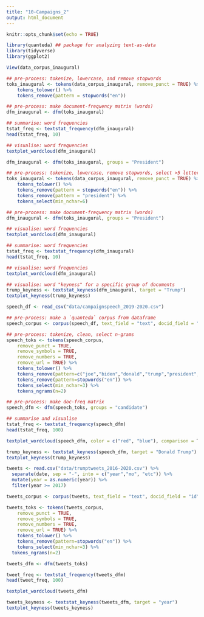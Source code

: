 ```yaml
---
title: "10-Campaigns_2"
output: html_document
---
```


```r
knitr::opts_chunk$set(echo = TRUE)

library(quanteda) ## package for analyzing text-as-data
library(tidyverse)
library(ggplot2)

```

```r

View(data_corpus_inaugural)

## pre-process: tokenize, lowercase, and remove stopwords
toks_inaugural <- tokens(data_corpus_inaugural, remove_punct = TRUE) %>% 
    tokens_tolower() %>%
    tokens_remove(pattern = stopwords("en"))

## pre-process: make document-frequency matrix (words)
dfm_inaugural <- dfm(toks_inaugural)

## summarise: word frequencies 
tstat_freq <- textstat_frequency(dfm_inaugural)
head(tstat_freq, 10)

## visualise: word frequencies
textplot_wordcloud(dfm_inaugural)

```
```r

dfm_inaugural <- dfm(toks_inaugural, groups = "President")

## pre-process: tokenize, lowercase, remove stopwords, select >5 letter words
toks_inaugural <- tokens(data_corpus_inaugural, remove_punct = TRUE) %>% 
    tokens_tolower() %>%
    tokens_remove(pattern = stopwords("en")) %>%
    tokens_remove(pattern = "president") %>%
    tokens_select(min_nchar=6)

## pre-process: make document-frequency matrix (words)
dfm_inaugural <- dfm(toks_inaugural, groups = "President")

## visualise: word frequencies
textplot_wordcloud(dfm_inaugural)

## summarise: word frequencies 
tstat_freq <- textstat_frequency(dfm_inaugural)
head(tstat_freq, 10)

## visualise: word frequencies
textplot_wordcloud(dfm_inaugural)

## visualise: word "keyness" for a specific group of documents
trump_keyness <- textstat_keyness(dfm_inaugural, target = "Trump")
textplot_keyness(trump_keyness)

```
```r

speech_df <- read_csv("data/campaignspeech_2019-2020.csv")

## pre-process: make a `quanteda` corpus from dataframe
speech_corpus <- corpus(speech_df, text_field = "text", docid_field = "url")

## pre-process: tokenize, clean, select n-grams
speech_toks <- tokens(speech_corpus, 
    remove_punct = TRUE,
    remove_symbols = TRUE,
    remove_numbers = TRUE,
    remove_url = TRUE) %>% 
    tokens_tolower() %>%
    tokens_remove(pattern=c("joe","biden","donald","trump","president","kamala","harris")) %>%
    tokens_remove(pattern=stopwords("en")) %>%
    tokens_select(min_nchar=3) %>%
    tokens_ngrams(n=2)

## pre-process: make doc-freq matrix
speech_dfm <- dfm(speech_toks, groups = "candidate")

## summarise and visualise
tstat_freq <- textstat_frequency(speech_dfm)
head(tstat_freq, 100)

textplot_wordcloud(speech_dfm, color = c("red", "blue"), comparison = T)

trump_keyness <- textstat_keyness(speech_dfm, target = "Donald Trump")
textplot_keyness(trump_keyness)

```

```r

tweets <- read.csv("data/trumptweets_2016-2020.csv") %>%
  separate(date, sep = "-", into = c("year","mo", "etc")) %>%
  mutate(year = as.numeric(year)) %>%
  filter(year >= 2017)

tweets_corpus <- corpus(tweets, text_field = "text", docid_field = "id")

tweets_toks <- tokens(tweets_corpus, 
    remove_punct = TRUE,
    remove_symbols = TRUE,
    remove_numbers = TRUE,
    remove_url = TRUE) %>% 
    tokens_tolower() %>%
    tokens_remove(pattern=stopwords("en")) %>%
    tokens_select(min_nchar=3) %>%
  tokens_ngrams(n=2)

tweets_dfm <- dfm(tweets_toks)

tweet_freq <- textstat_frequency(tweets_dfm)
head(tweet_freq, 100)

textplot_wordcloud(tweets_dfm)

tweets_keyness <- textstat_keyness(tweets_dfm, target = "year")
textplot_keyness(tweets_keyness)



```

